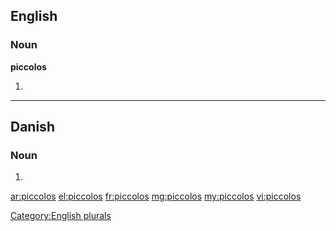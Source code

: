 ==English==

===Noun===
'''piccolos'''

# {{plural of|[[piccolo]]}}

[[Category:English plurals]]

----

==Danish==

===Noun===
{{head|da|noun form|g=c}}

# {{form of|genitive singular indefinite|piccolo|lang=da}}

[[ar:piccolos]]
[[el:piccolos]]
[[fr:piccolos]]
[[mg:piccolos]]
[[my:piccolos]]
[[vi:piccolos]]